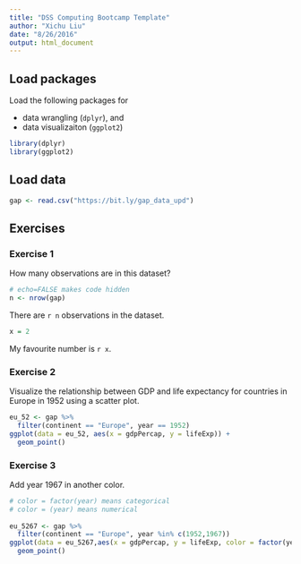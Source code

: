 ```yaml
---
title: "DSS Computing Bootcamp Template"
author: "Xichu Liu"
date: "8/26/2016"
output: html_document
---
```


## Load packages

Load the following packages for 

- data wrangling (`dplyr`), and 
- data visualizaiton (`ggplot2`)

```r
library(dplyr)
library(ggplot2)
```

## Load data

```r
gap <- read.csv("https://bit.ly/gap_data_upd")
```

## Exercises

### Exercise 1

How many observations are in this dataset?

<!-- comment -->

```r
# echo=FALSE makes code hidden
n <- nrow(gap)
```

There are `r n` observations in the dataset.

```r
x = 2
```

My favourite number is `r x`.

### Exercise 2

Visualize the relationship between GDP and life expectancy for 
countries in Europe in 1952 using a scatter plot.

```r
eu_52 <- gap %>%
  filter(continent == "Europe", year == 1952)
ggplot(data = eu_52, aes(x = gdpPercap, y = lifeExp)) +
  geom_point()  
```

### Exercise 3

Add year 1967 in another color.

```r
  
# color = factor(year) means categorical
# color = (year) means numerical
  
eu_5267 <- gap %>%
  filter(continent == "Europe", year %in% c(1952,1967))
ggplot(data = eu_5267,aes(x = gdpPercap, y = lifeExp, color = factor(year))) +
  geom_point()

```

